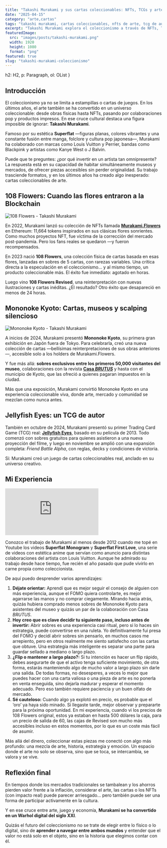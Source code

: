 ```yaml
---
title: "Takashi Murakami y sus cartas coleccionables: NFTs, TCGs y arte en sobres"
date: "2025-04-15"
category: "arte,cartas"
tags: "takashi murakami, cartas coleccionables, nfts de arte, tcg de autor, inversión en arte, el baúl del friki"
excerpt: "Takashi Murakami explora el coleccionismo a través de NFTs, TCGs y cartas físicas. Descubre sus proyectos, sus cartas más buscadas y cómo invertir."
featuredImage:
  src: "images/posts/takashi-murakami.png"
  width: 1920
  height: 1080
  format: "png"
featured: true
slug: "takashi-murakami-coleccionismo"
---
```



  h2: H2,
  p: Paragraph,
  ol: OList
}

## Introducción

El coleccionismo ya no se limita a estampillas o cartas de juegos. En los últimos años, el arte también se ha convertido en un universo coleccionable: desde obras físicas hasta NFTs, pasando por colaboraciones pop y productos impresos. En ese cruce cultural destaca una figura imposible de ignorar: **Takashi Murakami**.

Famoso por su estética **Superflat** —figuras planas, colores vibrantes y una constante fusión entre manga, folclore y cultura pop japonesa—, Murakami ha colaborado con marcas como Louis Vuitton y Perrier, bandas como Blackpink y artistas como Kanye West o J Balvin.

Puede que te preguntes: ¿por qué invertir en un artista tan omnipresente? La respuesta está en su capacidad de habitar simultáneamente museos y mercados, de ofrecer piezas accesibles sin perder originalidad. Su trabajo trasciende formatos, y en los últimos años ha creado algo inesperado: cartas coleccionables de arte.

## 108 Flowers: Cuando las flores entraron a la Blockchain

<Image src="/images/posts/108-flowers.png" alt="108 Flowers - Takashi Murakami" className="rounded-xl shadow-md" />

En 2022, Murakami lanzó su colección de NFTs llamada **[Murakami.Flowers](https://murakamiflowers.kaikaikiki.com)** en Ethereum: 11,664 tokens inspirados en sus clásicas flores sonrientes. Como muchos proyectos NFT, fue víctima de la corrección del mercado post-pandemia. Pero los fans reales se quedaron —y fueron recompensados.

En 2023 nació **108 Flowers**, una colección física de cartas basada en esas flores, lanzadas en sobres de 5 cartas, con rarezas variables. Una crítica directa a la especulación en el coleccionismo... y al mismo tiempo, un producto coleccionable más. El éxito fue inmediato: agotado en horas.

Luego vino **108 Flowers Revised**, una reinterpretación con nuevas ilustraciones y cartas inéditas. ¿El resultado? Otro éxito que desapareció en menos de 24 horas.

## Mononoke Kyoto: Cartas, museos y scalping silencioso

<Image src="/images/posts/mononoke-kyoto.jpg" alt="Mononoke Kyoto - Takashi Murakami" className="rounded-xl shadow-md" />

A inicios de 2024, Murakami presentó **Mononoke Kyoto**, su primera gran exhibición en Japón fuera de Tokyo. Para celebrarla, creó una nueva colección de cartas —bellísimas reinterpretaciones de sus obras anteriores—, accesible solo a los holders de Murakami.Flowers.

Y fue más allá: **sobres exclusivos entre los primeros 50,000 visitantes del museo**, colaboraciones con la revista **[Casa *BRUTUS*](https://casabrutus.com/magazines/issue/no288)** y hasta con el municipio de Kyoto, que las ofreció a quienes pagaran impuestos en la ciudad.

Más que una exposición, Murakami convirtió Mononoke Kyoto en una experiencia coleccionable viva, donde arte, mercado y comunidad se mezclan como nunca antes.

## Jellyfish Eyes: un TCG de autor

También en octubre de 2024, Murakami presentó su primer Trading Card Game (TCG) real: **[Jellyfish Eyes](https://www.kaikaikiki.com/en/projects/mememe-tcg)**, basado en su película de 2013. Todo comenzó con sobres gratuitos para quienes asistieron a una nueva proyección del filme, y luego en noviembre se amplió con una expansión completa: *Friend Battle Alpha*, con reglas, decks y condiciones de victoria.

Sí: Murakami creó un juego de cartas coleccionables real, anclado en su universo creativo.

## Mi Experiencia

<iframe class="w-full aspect-video my-4" src="https://www.youtube.com/embed/025RgOGsxJ4?si=2yBshxFu-EL6aiY-" title="YouTube video player" frameborder="0" allow="accelerometer; autoplay; clipboard-write; encrypted-media; gyroscope; picture-in-picture; web-share" referrerpolicy="strict-origin-when-cross-origin" allowfullscreen></iframe>

Conozco el trabajo de Murakami al menos desde 2012 cuando me topé en Youtube los videos **Superflat Monogram** y **Superflat First Love**, una serie de videos con estética anime que servían como anuncio para distintas colaboraciones del artista con Louis Vuitton. Aunque he admirado su trabajo desde hace tiempo, fue recién el año pasado que pude vivirlo en carne propia como coleccionista.

De aquí puedo desprender varios aprendizajes:

1. **Déjate orientar:** Aprendí que es mejor seguir el consejo de alguien con más experiencia, aunque el FOMO quiera controlarte, es mejor agarrarse las manos y no comprar ciegamente. Mirando hacia atrás, quizás hubiera comprado menos sobres de Mononoke Kyoto para asistentes del museo y quizás un par de la colaboración con Casa *BRUTUS*.
2. **Hoy creo que es clave decidir tu siguiente paso, incluso antes de invertir:** Abrir sobres es una experiencia casi ritual, pero si lo haces sin estrategia, puede convertirse en una ruleta. Yo definitivamente fui presa del FOMO y decidí abrir sobres sin pensarlo, en muchos casos me arrepiento, pero en otros realmente me siento satisfecho con las cartas que obtuve. Una estrategia más inteligente es separar una parte para guardar sellado a mediano o largo plazo.
3. **¿Flip o mantener a largo plazo?:** Si tu intención es hacer un flip rápido, debes asegurarte de que el activo tenga suficiente movimiento, de otra forma, estarás manteniendo algo de mucho valor a largo plazo sin darle una salida. De todas formas, no desesperes, a veces lo mejor que puedes hacer con una carta valiosa o una pieza de arte es no ponerla en venta enseguida, sino dejarla madurar y esperar el momento adecuado. Pero eso también requiere paciencia y un buen olfato de mercado.
4. **Sé cauteloso:** Cuando algo ya explotó en precio, es probable que el ‘oro’ ya haya sido minado. Si llegaste tarde, mejor observar y prepararte para la próxima oportunidad. En mi experiencia, cuando vi los precios de 108 Flowers original, estos ya estaban en hasta 500 dólares la caja, para un precio de salida de 60, las cajas de Revised son mucho más accesibles incluso en estos momentos, por lo que es un coste más fácil de asumir.

Más allá del dinero, coleccionar estas piezas me conectó con algo más profundo: una mezcla de arte, historia, estrategia y emoción. Un espacio donde el arte no solo se observa, sino que se toca, se intercambia, se valora y se vive.

## Reflexión final

En tiempos donde los mercados tradicionales se tambalean y los ahorros pierden valor frente a la inflación, considerar el arte, las cartas o los NFTs (con impacto real) puede parecer arriesgado… pero también puede ser una forma de participar activamente en la cultura.

Y en ese cruce entre arte, juego y economía, **Murakami se ha convertido en un Warhol digital del siglo XXI**.

Quizás el futuro del coleccionismo no se trate de elegir entre lo físico o lo digital, sino de **aprender a navegar entre ambos mundos** y entender que el valor no está solo en el objeto, sino en la historia que elegimos contar con él.

<CTA category="cartas" />